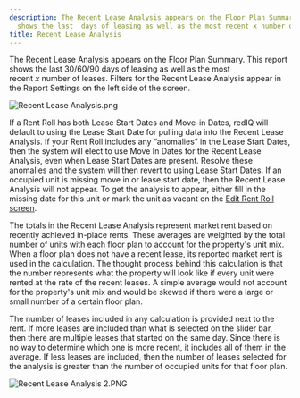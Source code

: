 ```yaml
---
description: The Recent Lease Analysis appears on the Floor Plan Summary This report
  shows the last  days of leasing as well as the most recent x number of leases Filters...
title: Recent Lease Analysis
---
```


The Recent Lease Analysis appears on the Floor Plan Summary. This report shows the last 30/60/90 days of leasing as well as the most recent *x* number of leases. Filters for the Recent Lease Analysis appear in the Report Settings on the left side of the screen.


<Frame>
  <img src="/images/rediq/c64c5615d33ab5291d489f3f6225a0b09ce023a0.png" alt="Recent Lease Analysis.png" />
</Frame>


If a Rent Roll has both Lease Start Dates and Move-in Dates, redIQ will default to using the Lease Start Date for pulling data into the Recent Lease Analysis. If your Rent Roll includes any “anomalies” in the Lease Start Dates, then the system will elect to use Move In Dates for the Recent Lease Analysis, even when Lease Start Dates are present. Resolve these anomalies and the system will then revert to using Lease Start Dates. If an occupied unit is missing move in or lease start date, then the Recent Lease Analysis will not appear. To get the analysis to appear, either fill in the missing date for this unit or mark the unit as vacant on the [Edit Rent Roll screen](https://rediq.freshdesk.com/support/solutions/articles/5000742265-edit-rent-roll-screen). 


The totals in the Recent Lease Analysis represent market rent based on recently achieved in-place rents. These averages are weighted by the total number of units with each floor plan to account for the property's unit mix. When a floor plan does not have a recent lease, its reported market rent is used in the calculation. The thought process behind this calculation is that the number represents what the property will look like if every unit were rented at the rate of the recent leases. A simple average would not account for the property's unit mix and would be skewed if there were a large or small number of a certain floor plan.


The number of leases included in any calculation is provided next to the rent. If more leases are included than what is selected on the slider bar, then there are multiple leases that started on the same day. Since there is no way to determine which one is more recent, it includes all of them in the average. If less leases are included, then the number of leases selected for the analysis is greater than the number of occupied units for that floor plan.


<Frame>
  <img src="/images/rediq/b1e6768d52cbd217cd0e246bb01c8a4c8fcb3f75.png" alt="Recent Lease Analysis 2.PNG" />
</Frame>